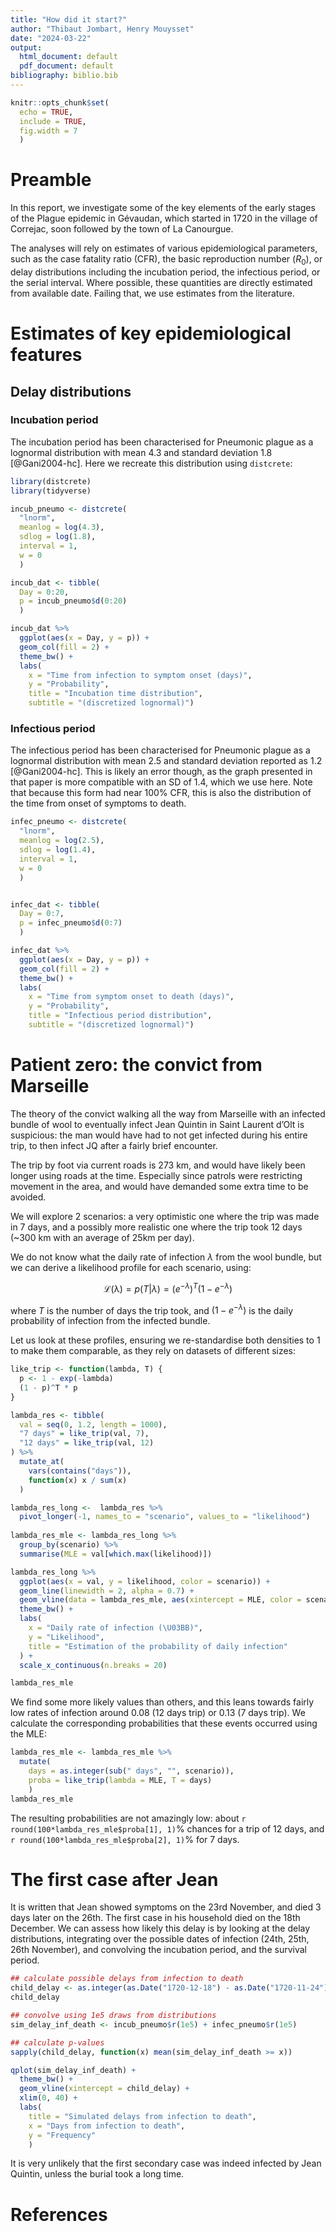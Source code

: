 ---
title: "How did it start?"
author: "Thibaut Jombart, Henry Mouysset"
date: "2024-03-22"
output:
  html_document: default
  pdf_document: default
bibliography: biblio.bib
---

```{r setup, include=FALSE}
knitr::opts_chunk$set(
  echo = TRUE, 
  include = TRUE,
  fig.width = 7
  )
```

# Preamble

In this report, we investigate some of the key elements of the early stages of the Plague epidemic in Gévaudan, which started in 1720 in the village of Correjac, soon followed by the town of La Canourgue. 

The analyses will rely on estimates of various epidemiological parameters, such as the case fatality ratio (CFR), the basic reproduction number ($R_0$), or delay distributions including the incubation period, the infectious period, or the serial interval. Where possible, these quantities are directly estimated from available date. Failing that, we use estimates from the literature.


# Estimates of key epidemiological features

## Delay distributions

### Incubation period

The incubation period has been characterised for Pneumonic plague as a lognormal distribution with mean 4.3 and standard deviation 1.8 [@Gani2004-hc]. Here we recreate this distribution using `distcrete`:

```{r}
library(distcrete)
library(tidyverse)

incub_pneumo <- distcrete(
  "lnorm", 
  meanlog = log(4.3), 
  sdlog = log(1.8), 
  interval = 1, 
  w = 0
  )

incub_dat <- tibble(
  Day = 0:20,
  p = incub_pneumo$d(0:20)
  )

incub_dat %>% 
  ggplot(aes(x = Day, y = p)) +
  geom_col(fill = 2) +
  theme_bw() +
  labs(
    x = "Time from infection to symptom onset (days)", 
    y = "Probability", 
    title = "Incubation time distribution", 
    subtitle = "(discretized lognormal)")

```


### Infectious period

The infectious period has been characterised for Pneumonic plague as a lognormal distribution with mean 2.5 and standard deviation reported as 1.2 [@Gani2004-hc]. This is likely an error though, as the graph presented in that paper is more compatible with an SD of 1.4, which we use here. Note that because this form had near 100% CFR, this is also the distribution of the time from onset of symptoms to death. 

```{r}

infec_pneumo <- distcrete(
  "lnorm", 
  meanlog = log(2.5), 
  sdlog = log(1.4), 
  interval = 1, 
  w = 0
  )


infec_dat <- tibble(
  Day = 0:7,
  p = infec_pneumo$d(0:7)
  )

infec_dat %>% 
  ggplot(aes(x = Day, y = p)) +
  geom_col(fill = 2) +
  theme_bw() +
  labs(
    x = "Time from symptom onset to death (days)", 
    y = "Probability", 
    title = "Infectious period distribution", 
    subtitle = "(discretized lognormal)")

```



# Patient zero: the convict from Marseille

The theory of the convict walking all the way from Marseille with an infected bundle of wool to eventually infect Jean Quintin in Saint Laurent d’Olt is suspicious: the man would have had to not get infected during his entire trip, to then infect JQ after a fairly brief encounter. 

The trip by foot via current roads is 273 km, and would have likely been longer using roads at the time. Especially since patrols were restricting movement in the area, and would have demanded some extra time to be avoided. 

We will explore 2 scenarios: a very optimistic one where the trip was made in 7 days, and a possibly more realistic one where the trip took 12 days (~300 km with an average of 25km per day).

We do not know what the daily rate of infection $\lambda$ from the wool bundle, but we can derive a likelihood profile for each scenario, using:

$$
\mathcal{L(\lambda)} = p(T | \lambda) = (e^{-\lambda})^T (1 - e^{-\lambda})
$$

where $T$ is the number of days the trip took, and $(1 - e^{-\lambda})$ is the daily probability of infection from the infected bundle. 

Let us look at these profiles, ensuring we re-standardise both densities to 1 to make them comparable, as they rely on datasets of different sizes:

```{r}
like_trip <- function(lambda, T) {
  p <- 1 - exp(-lambda)
  (1 - p)^T * p
}

lambda_res <- tibble(
  val = seq(0, 1.2, length = 1000),
  "7 days" = like_trip(val, 7), 
  "12 days" = like_trip(val, 12)
) %>% 
  mutate_at(
    vars(contains("days")), 
    function(x) x / sum(x)
  )

lambda_res_long <-  lambda_res %>% 
  pivot_longer(-1, names_to = "scenario", values_to = "likelihood")
  
lambda_res_mle <- lambda_res_long %>% 
  group_by(scenario) %>% 
  summarise(MLE = val[which.max(likelihood)])

lambda_res_long %>% 
  ggplot(aes(x = val, y = likelihood, color = scenario)) +
  geom_line(linewidth = 2, alpha = 0.7) + 
  geom_vline(data = lambda_res_mle, aes(xintercept = MLE, color = scenario)) +
  theme_bw() + 
  labs(
    x = "Daily rate of infection (\U03BB)",
    y = "Likelihood",
    title = "Estimation of the probability of daily infection"
  ) +
  scale_x_continuous(n.breaks = 20)

lambda_res_mle

```

We find some more likely values than others, and this leans towards fairly low rates of infection around 0.08 (12 days trip) or 0.13 (7 days trip). We calculate the corresponding probabilities that these events occurred using the MLE:

```{r}

lambda_res_mle <- lambda_res_mle %>% 
  mutate(
    days = as.integer(sub(" days", "", scenario)), 
    proba = like_trip(lambda = MLE, T = days)
    )
lambda_res_mle

```
The resulting probabilities are not amazingly low: about 
`r round(100*lambda_res_mle$proba[1], 1)`% chances for a trip of 12 days, and 
`r round(100*lambda_res_mle$proba[2], 1)`% for 7 days.


# The first case after Jean

It is written that Jean showed symptoms on the 23rd November, and died 3 days later on the 26th. The first case in his household died on the 18th December. We can assess how likely this delay is by looking at the delay distributions, integrating over the possible dates of infection (24th, 25th, 26th November), and convolving the incubation period, and the survival period.

```{r}
## calculate possible delays from infection to death
child_delay <- as.integer(as.Date("1720-12-18") - as.Date("1720-11-24")+ 0:2)
child_delay

## convolve using 1e5 draws from distributions
sim_delay_inf_death <- incub_pneumo$r(1e5) + infec_pneumo$r(1e5)

## calculate p-values
sapply(child_delay, function(x) mean(sim_delay_inf_death >= x))

qplot(sim_delay_inf_death) + 
  theme_bw() + 
  geom_vline(xintercept = child_delay) + 
  xlim(0, 40) + 
  labs(
    title = "Simulated delays from infection to death", 
    x = "Days from infection to death", 
    y = "Frequency"
    )

```

It is very unlikely that the first secondary case was indeed infected by Jean Quintin, unless the burial took a long time.





# References
